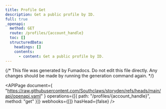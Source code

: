 ```yaml
---
title: Profile Get
description: Get a public profile by ID.
full: true
_openapi:
  method: GET
  route: /profiles/{account_handle}
  toc: []
  structuredData:
    headings: []
    contents:
      - content: Get a public profile by ID.
---
```


{/* This file was generated by Fumadocs. Do not edit this file directly. Any changes should be made by running the generation command again. */}

<APIPage
  document={
    "https://raw.githubusercontent.com/Southclaws/storyden/refs/heads/main/api/openapi.yaml"
  }
  operations={[{ path: "/profiles/{account_handle}", method: "get" }]}
  webhooks={[]}
  hasHead={false}
/>
